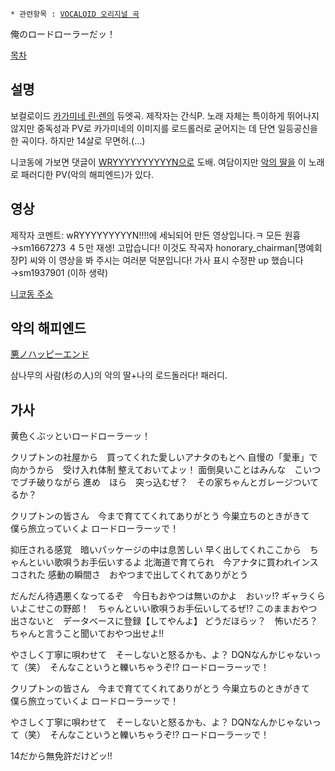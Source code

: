  * 관련항목 : [[VOCALOID 오리지널 곡]]
俺のロードローラーだッ！

[[목차]]
== 설명 ==
보컬로이드 [[카가미네 린·렌]]의 듀엣곡. 제작자는 간식P. 노래 자체는 특이하게 뛰어나지 않지만 중독성과 PV로 카가미네의 이미지를 로드롤러로 굳어지는 데 단연 일등공신을 한 곡이다. 하지만 14살로 무면허.(…)

니코동에 가보면 댓글이 [[WRYYYYYYYYYY]]N으로 도배.
여담이지만 [[악의 딸]]을 이 노래로 패러디한 PV(악의 해피엔드)가 있다.


== 영상 ==
제작자 코멘트: wRYYYYYYYYYN!!!!에 세뇌되어 만든 영상입니다.ㅋ 모든 원흉→sm1667273
４５만 재생! 고맙습니다! 이것도 작곡자 honorary_chairman[명예회장P] 씨와 이 영상을 봐 주시는 여러분 덕분입니다!
가사 표시 수정판 up 했습니다 →sm1937901
(이하 생략)

[http://www.nicovideo.jp/watch/sm1937901 니코동 주소]
{{{#!html
 <object classid='clsid:d27cdb6e-ae6d-11cf-96b8-444553540000' codebase='http://download.macromedia.com/pub/shockwave/cabs/flash/swflash.cab#version=9,0,0,0'  id='NFPlayer57079' width='500' height='408'><param name='movie' value='http://serviceapi.nmv.naver.com/flash/NFPlayer.swf?vid=7A558FC26D4DFBBBC514D6C5110259C842E5&outKey=V1294cf1aa2b0a01bbd063d802e0f02718b713b43fc32b972468a3d802e0f02718b71' /><param name='wmode' value='transparent' /><param name='allowScriptAccess' value='always' /><param name='allowFullScreen' value='true' /><embed src='http://serviceapi.nmv.naver.com/flash/NFPlayer.swf?vid=7A558FC26D4DFBBBC514D6C5110259C842E5&outKey=V1294cf1aa2b0a01bbd063d802e0f02718b713b43fc32b972468a3d802e0f02718b71' wmode='transparent' width='500' height='408' allowScriptAccess='always' name='NFPlayer57079' id='NFPlayer57079' allowFullScreen='true' type='application/x-shockwave-flash' /></object>
}}}

==  악의 해피엔드 ==
{{{#!html
<script type="text/javascript" src="http://ext.nicovideo.jp/thumb_watch/sm3317366"></script><noscript><a href="http://www.nicovideo.jp/watch/sm3317366">【ニコニコ動画】悪ノハッピーエンド</a></noscript>
}}}
[http://www.nicovideo.jp/watch/sm3317366 悪ノハッピーエンド]

삼나무의 사람(杉の人)의 악의 딸+나의 로드돌러다! 패러디. 

== 가사 ==
黄色くぶッといロードローラーッ！

クリプトンの社屋から　買ってくれた愛しいアナタのもとへ
自慢の「愛車」で向かうから　受け入れ体制 整えておいてよッ！
面倒臭いことはみんな　こいつでブチ破りながら
進め　ほら　突っ込むぜ？　その家ちゃんとガレージついてるか？

クリプトンの皆さん　今まで育ててくれてありがとう
今巣立ちのときがきて　僕ら旅立っていくよ
ロードローラーッで！

抑圧される感覚　暗いパッケージの中は息苦しい
早く出してくれここから　ちゃんといい歌唄うお手伝いするよ
北海道で育てられ　今アナタに買われインスコされた
感動の瞬間さ　おやつまで出してくれてありがとう

だんだん待遇悪くなってるぞ　今日もおやつは無いのかよ　おいッ!?
ギャラくらいよこせこの野郎！　ちゃんといい歌唄うお手伝いしてるぜ!?
このままおやつ出さないと　データベースに登録【してやんよ】
どうだほらッ？　怖いだろ？　ちゃんと言うこと聞いておやつ出せよ!!

やさしく丁寧に唄わせて　そーしないと怒るかも、よ？
DQNなんかじゃないって（笑）　そんなこというと轢いちゃうぞ!?
ロードローラーッで！

クリプトンの皆さん　今まで育ててくれてありがとう
今巣立ちのときがきて　僕ら旅立っていくよ
ロードローラーッで！

やさしく丁寧に唄わせて　そーしないと怒るかも、よ？
DQNなんかじゃないって（笑）　そんなこというと轢いちゃうぞ!?
ロードローラーッで！

14だから無免許だけどッ!! 
